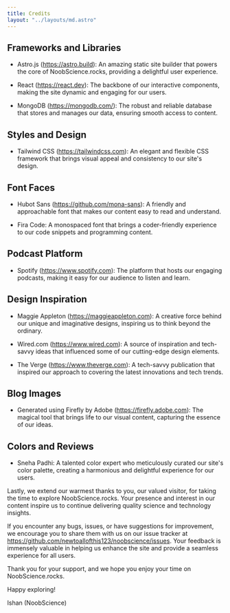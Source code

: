 ```yaml
---
title: Credits
layout: "../layouts/md.astro"
---
```


## Frameworks and Libraries

- Astro.js (https://astro.build): An amazing static site builder that powers the core of NoobScience.rocks, providing a delightful user experience.

- React (https://react.dev): The backbone of our interactive components, making the site dynamic and engaging for our users.

- MongoDB (https://mongodb.com/): The robust and reliable database that stores and manages our data, ensuring smooth access to content.

## Styles and Design

- Tailwind CSS (https://tailwindcss.com): An elegant and flexible CSS framework that brings visual appeal and consistency to our site's design.

## Font Faces

- Hubot Sans (https://github.com/mona-sans): A friendly and approachable font that makes our content easy to read and understand.

- Fira Code: A monospaced font that brings a coder-friendly experience to our code snippets and programming content.

## Podcast Platform

- Spotify (https://www.spotify.com): The platform that hosts our engaging podcasts, making it easy for our audience to listen and learn.

## Design Inspiration

- Maggie Appleton (https://maggieappleton.com): A creative force behind our unique and imaginative designs, inspiring us to think beyond the ordinary.

- Wired.com (https://www.wired.com): A source of inspiration and tech-savvy ideas that influenced some of our cutting-edge design elements.

- The Verge (https://www.theverge.com): A tech-savvy publication that inspired our approach to covering the latest innovations and tech trends.

## Blog Images

- Generated using Firefly by Adobe (https://firefly.adobe.com): The magical tool that brings life to our visual content, capturing the essence of our ideas.

## Colors and Reviews

- Sneha Padhi: A talented color expert who meticulously curated our site's color palette, creating a harmonious and delightful experience for our users.

Lastly, we extend our warmest thanks to you, our valued visitor, for taking the time to explore NoobScience.rocks. Your presence and interest in our content inspire us to continue delivering quality science and technology insights.

If you encounter any bugs, issues, or have suggestions for improvement, we encourage you to share them with us on our issue tracker at https://github.com/newtoallofthis123/noobscience/issues. Your feedback is immensely valuable in helping us enhance the site and provide a seamless experience for all users.

Thank you for your support, and we hope you enjoy your time on NoobScience.rocks.

Happy exploring!

Ishan (NoobScience)
